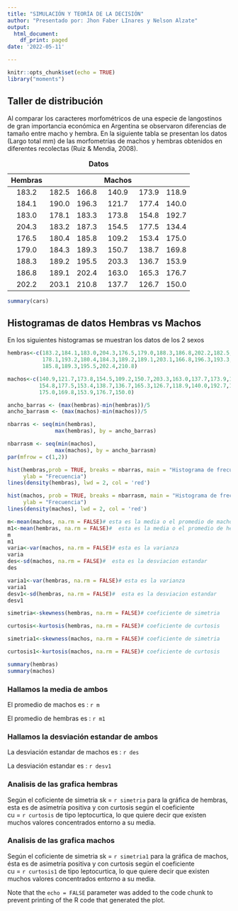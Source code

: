 ```yaml
---
title: "SIMULACIÓN Y TEORÍA DE LA DECISIÓN"
author: "Presentado por: Jhon Faber LInares y Nelson Alzate"
output:
  html_document:
    df_print: paged
date: '2022-05-11'

---
```


```r
knitr::opts_chunk$set(echo = TRUE)
library("moments")
```

##  Taller de distribución

Al comparar los caracteres morfométricos de una especie de langostinos de gran importancia económica en Argentina se observaron diferencias de tamaño entre macho y hembra. En la siguiente tabla se presentan los datos (Largo total mm) de las morfometrías de machos y hembras obtenidos en diferentes recolectas (Ruiz & Mendia, 2008). 

Table: **Datos**

**Hembras**|  |   |**Machos**| |    |
|:------:|:------:|:------:|:------:|:------:|:------:|
183.2| 182.5|166.8|140.9|173.9|118.9|
184.1| 190.0|196.3|121.7|177.4|140.0|
183.0| 178.1|183.3|173.8|154.8|192.7|
204.3| 183.2|187.3|154.5|177.5|134.4|
176.5| 180.4|185.8|109.2|153.4|175.0|
179.0| 184.3|189.3|150.7|138.7|169.8|
188.3| 189.2|195.5|203.3|136.7|153.9|
186.8| 189.1|202.4|163.0|165.3|176.7|
202.2| 203.1|210.8|137.7|126.7|150.0|


```r
summary(cars)

```

## Histogramas de datos Hembras vs Machos

En los siguientes histogramas se muestran los datos de los 2 sexos

```r
hembras<-c(183.2,184.1,183.0,204.3,176.5,179.0,188.3,186.8,202.2,182.5,190.0,
           178.1,193.2,180.4,184.3,189.2,189.1,203.1,166.8,196.3,193.3,187.3,
           185.8,189.3,195.5,202.4,210.8)

machos<-c(140.9,121.7,173.8,154.5,109.2,150.7,203.3,163.0,137.7,173.9,177.4,
          154.8,177.5,153.4,138.7,136.7,165.3,126.7,118.9,140.0,192.7,134.4,
          175.0,169.8,153.9,176.7,150.0)

ancho_barras <- (max(hembras)-min(hembras))/5
ancho_barrasm <- (max(machos)-min(machos))/5

nbarras <- seq(min(hembras),
               max(hembras), by = ancho_barras)

nbarrasm <- seq(min(machos),
               max(machos), by = ancho_barrasm)
par(mfrow = c(1,2))

hist(hembras,prob = TRUE, breaks = nbarras, main = "Histograma de frecuencias", 
     ylab = "Frecuencia")
lines(density(hembras), lwd = 2, col = 'red')

hist(machos, prob = TRUE, breaks = nbarrasm, main = "Histograma de frecuencias", 
     ylab = "Frecuencia")
lines(density(machos), lwd = 2, col = 'red')

m<-mean(machos, na.rm = FALSE)# esta es la media o el promedio de machos
m1<-mean(hembras, na.rm = FALSE)#  esta es la media o el promedio de hembras
m
m1
varia<-var(machos, na.rm = FALSE)# esta es la varianza
varia
des<-sd(machos, na.rm = FALSE)#  esta es la desviacion estandar
des

varia1<-var(hembras, na.rm = FALSE)# esta es la varianza
varia1
desv1<-sd(hembras, na.rm = FALSE)#  esta es la desviacion estandar
desv1

simetria<-skewness(hembras, na.rm = FALSE)# coeficiente de simetria

curtosis<-kurtosis(hembras, na.rm = FALSE)# coeficiente de curtosis

simetria1<-skewness(machos, na.rm = FALSE)# coeficiente de simetria

curtosis1<-kurtosis(machos, na.rm = FALSE)# coeficiente de curtosis

summary(hembras)
summary(machos)

```

### Hallamos la media de ambos 

El promedio de machos es : `r m`

El promedio de hembras es : `r m1`


### Hallamos la desviación estandar de ambos 

La desviación estandar de machos es : `r des`

La desviación estandar es : `r desv1`


### Analisis de las grafica hembras

Según el coficiente de simetria sk = `r simetria` para la gráfica de hembras, esta es de asimetría positiva y con curtosis según el coeficiente     
cu = `r curtosis` de tipo leptocurtica, lo que quiere decir que existen muchos valores concentrados entorno a su media. 


### Analisis de las grafica machos

Según el coficiente de simetria sk = `r simetria1` para la gráfica de machos, ésta es de asimetría positiva y con curtosis según el coeficiente      
cu = `r curtosis1`  de tipo leptocurtica, lo que quiere decir que existen muchos valores concentrados entorno a su media. 




Note that the `echo = FALSE` parameter was added to the code chunk to prevent printing of the R code that generated the plot.

